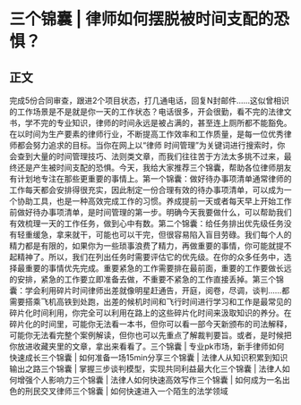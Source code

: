 # 三个锦囊 | 律师如何摆脱被时间支配的恐惧？
## 正文
完成5份合同审查，跟进2个项目状态，打几通电话，回复N封邮件......这似曾相识的工作场景是不是就是你一天的工作状态？电话很多，开会很勤，看不完的法律文书，学不完的专业知识，律师的时间永远是被占满的，甚至连上厕所都不能豁免。在以时间为生产要素的律师行业，不断提高工作效率和工作质量，是每一位优秀律师都会努力追求的目标。当你在网上以“律师 时间管理”为关键词进行搜索时，你会查到大量的时间管理技巧、法则类文章，而我们往往苦于方法太多挑不过来，最终还是产生被时间支配的恐惧。今天，我给大家推荐三个锦囊，帮助各位律师朋友有计划地专注在那些更重要的事情上。第一个锦囊：做好待办事项清单通常律师的工作每天都会安排得很充实，因此制定一份合理有效的待办事项清单，可以成为一个协助工具，也是一种高效完成工作的习惯。养成提前一天或者每天早上开始工作前做好待办事项清单，是时间管理的第一步。明确今天我要做什么，可以帮助我们有效梳理一天的工作任务，做到心中有数。第二个锦囊：给任务排出优先级任务没有轻重缓急，拿来就干，可能也可以干完，但很容易陷入盲目劳碌。我们每个人的精力都是有限的，如果你为一些琐事浪费了精力，再做重要的事情，你可能就提不起精神了。所以，我们在列出任务时需要评估它的优先级。在你的众多任务中，选择最重要的事情优先完成。重要紧急的工作需要排在最前面，重要的工作要做长远的安排，紧急的工作要立即准备去做，不重要不紧急的工作直接丢掉。第三个锦囊：学会利用碎片时间律师出差就像明星赶通告，开庭，阅卷，尽调，谈判……都需要搭乘飞机高铁到处跑，出差的候机时间和飞行时间进行学习和工作是最常见的碎片化时间利用，你完全可以利用在路上的这些碎片化时间来汲取知识的养分。在碎片化的时间里，可能你无法看一本书，但你可以看一部今天新颁布的司法解释，可能你无法看完整个案例解读，但你也可以先重点了解裁判要旨。或者，是时候把你放进收藏夹里的文章，拿出来看看了。三个锦囊 | 专业pk市场，新手律师如何快速成长三个锦囊 | 如何准备一场15min分享三个锦囊 | 法律人从知识积累到知识输出之路三个锦囊 | 掌握三步谈判模型，实现共同利益最大化三个锦囊 | 法律人如何增强个人影响力三个锦囊 | 法律人如何快速高效写作三个锦囊 | 如何成为一名出色的刑民交叉律师三个锦囊 | 如何快速进入一个陌生的法学领域